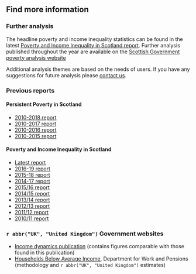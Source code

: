 ## Find more information

### Further analysis

The headline poverty and income inequality statistics can be found in the latest [Poverty and Income Inequality in Scotland report](https://data.gov.scot/poverty). Further analysis published throughout the year are available on the [Scottish Government poverty analysis website](https://www.gov.scot/collections/poverty-and-income-inequality-statistics/)

Additional analysis themes are based on the needs of users. If you have any suggestions for future analysis please [contact us](#contact).

### Previous reports

#### Persistent Poverty in Scotland

- [2010-2018 report](https://www.gov.scot/publications/persistent-poverty-scotland-2010-2018/)
- [2010-2017 report](https://www.gov.scot/publications/persistent-poverty-scotland-2010-2017/)
- [2010-2016 report](https://www.gov.scot/publications/persistent-poverty-scotland-2010-2016/)
- [2010-2015 report](https://www.gov.scot/publications/persistent-poverty-scotland-2010-2015/)

#### Poverty and Income Inequality in Scotland

- [Latest report](https://data.gov.scot/poverty)
- [2016-19 report](https://www.gov.scot/publications/poverty-income-inequality-scotland-2016-19/)
- [2015-18 report](https://www.gov.scot/publications/poverty-income-inequality-scotland-2015-18/)
- [2014-17 report](https://www.gov.scot/publications/poverty-income-inequality-scotland-2014-17/)
- [2015/16 report](https://www.gov.scot/publications/poverty-income-inequality-scotland-2015-16/)
- [2014/15 report](https://www.gov.scot/publications/poverty-income-inequality-scotland-2014-15/)
- [2013/14 report](https://www.gov.scot/publications/poverty-income-inequality-scotland-2013-14/)
- [2012/13 report](https://www.gov.scot/publications/poverty-income-inequality-scotland-2012-13/)
- [2011/12 report](https://www.gov.scot/publications/poverty-income-inequality-scotland-2011-12/)
- [2010/11 report](https://www.gov.scot/publications/poverty-income-inequality-scotland-2010-11/)

### `r abbr("UK", "United Kingdom")` Government websites

- [Income dynamics publication](https://www.gov.uk/government/statistics/income-dynamics-experimental) (contains figures comparable with those found in this publication)
- [Households Below Average Income](https://www.gov.uk/government/collections/households-below-average-income-hbai--2), Department for Work and Pensions (methodology and `r abbr("UK", "United Kingdom")` estimates)
